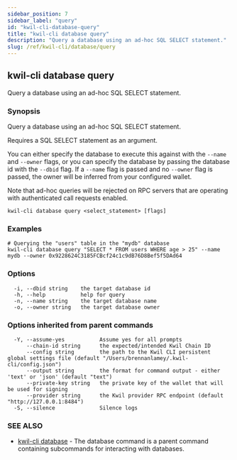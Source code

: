 ```yaml
---
sidebar_position: 7
sidebar_label: "query"
id: "kwil-cli-database-query"
title: "kwil-cli database query"
description: "Query a database using an ad-hoc SQL SELECT statement."
slug: /ref/kwil-cli/database/query
---
```


## kwil-cli database query

Query a database using an ad-hoc SQL SELECT statement.

### Synopsis

Query a database using an ad-hoc SQL SELECT statement.

Requires a SQL SELECT statement as an argument.

You can either specify the database to execute this against with the `--name` and `--owner`
flags, or you can specify the database by passing the database id with the `--dbid` flag.  If a `--name`
flag is passed and no `--owner` flag is passed, the owner will be inferred from your configured wallet.

Note that ad-hoc queries will be rejected on RPC servers that are operating with
authenticated call requests enabled.

```
kwil-cli database query <select_statement> [flags]
```

### Examples

```
# Querying the "users" table in the "mydb" database
kwil-cli database query "SELECT * FROM users WHERE age > 25" --name mydb --owner 0x9228624C3185FCBcf24c1c9dB76D8Bef5f5DAd64
```

### Options

```
  -i, --dbid string    the target database id
  -h, --help           help for query
  -n, --name string    the target database name
  -o, --owner string   the target database owner
```

### Options inherited from parent commands

```
  -Y, --assume-yes           Assume yes for all prompts
      --chain-id string      the expected/intended Kwil Chain ID
      --config string        the path to the Kwil CLI persistent global settings file (default "/Users/brennanlamey/.kwil-cli/config.json")
      --output string        the format for command output - either 'text' or 'json' (default "text")
      --private-key string   the private key of the wallet that will be used for signing
      --provider string      the Kwil provider RPC endpoint (default "http://127.0.0.1:8484")
  -S, --silence              Silence logs
```

### SEE ALSO

* [kwil-cli database](/docs/ref/kwil-cli/database)	 - The database command is a parent command containing subcommands for interacting with databases.

